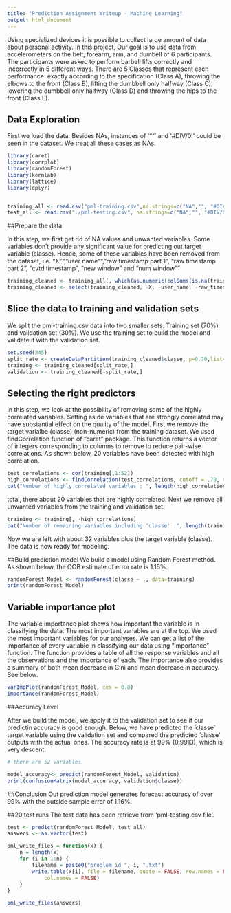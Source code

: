 ```yaml
---
title: "Prediction Assignment Writeup - Machine Learning"
output: html_document
---
```


Using specialized devices it is possible to collect large amount of data about personal activity. In this project, Our goal is to use data from accelerometers on the belt, forearm, arm, and dumbell of 6 participants.  The participants were asked to perform barbell lifts correctly and incorrectly in 5 different ways. There are 5 Classes that represent each performance: exactly according to the specification (Class A), throwing the elbows to the front (Class B), lifting the dumbbell only halfway (Class C), lowering the dumbbell only halfway (Class D) and throwing the hips to the front (Class E).


## Data Exploration 

First we load the data. Besides NAs, instances of  '""'  and  '#DIV/0!'  could be seen in the dataset. We treat all these cases as NAs. 

```r
library(caret)
library(corrplot)
library(randomForest)
library(kernlab)
library(lattice)
library(dplyr)


training_all <- read.csv("pml-training.csv",na.strings=c("NA","", "#DIV/0!"))
test_all <- read.csv("./pml-testing.csv", na.strings=c("NA","", "#DIV/0!"))
```


##Prepare the data

In this step, we first get rid of NA values and unwanted variables. Some variables don't provide any significant value for predicting out target variable (classe). Hence, some of these variables have been removed from the dataset, i.e. "X"", "user name"", "raw timestamp part 1", "raw timestamp part 2", "cvtd timestamp", "new window" and "num window""


```r
training_cleaned <- training_all[, which(as.numeric(colSums(is.na(training_all)))==0)]
training_cleaned <- select(training_cleaned, -X, -user_name, -raw_timestamp_part_1, -raw_timestamp_part_2, -cvtd_timestamp, -new_window, -num_window)

```

## Slice the data to training and validation sets

We split the pml-training.csv data into two smaller sets. Training set (70%) and validation set (30%). We use the training set to build the model and validate it with the validation set.

```r
set.seed(345)
split_rate <- createDataPartition(training_cleaned$classe, p=0.70,list=FALSE)
training <- training_cleaned[split_rate,]
validation <- training_cleaned[-split_rate,]

```


## Selecting the right predictors

In this step, we look at the possibility of removing some of the highly correlated variables. Setting aside variables that are strongly correlated may have substantial effect on the quality of the model. First we remove the target varialbe (classe) (non-numeric) from the training dataset. We used findCorrelation function of "caret" package. This function returns a vector of integers corresponding to columns to remove to reduce pair-wise correlations. As shown below, 20 variables have been detected with high correlation. 

```r
test_correlations <- cor(training[,1:52])
high_correlations <- findCorrelation(test_correlations, cutoff = .70, verbose = FALSE)
cat("Number of highly correlated variables : ", length(high_correlations), "\n")

```

total, there about 20 variables that are highly correlated. Next we remove all unwanted variables from the training and validation set. 

```r
training <- training[, -high_correlations]
cat("Number of remaining variables including 'classe' :", length(training), "\n")
```
Now we are left with about 32 variables plus the target variable (classe). The data is now ready for modeling.

##Build prediction model
We build a model using Random Forest method. As shown below, the OOB estimate of  error rate is 1.16%.

```r
randomForest_Model <- randomForest(classe ~ ., data=training)
print(randomForest_Model)
```

## Variable importance plot
The variable importance plot shows how important the variable is in classifying the data. The most important variables are at the top. We used the most important variables for our analyses. We can get a list of the importance of every variable in classifying our data using "importance" function. The function provides a table of all the response variables and all the observations and the importance of each. The importance also provides a summary of both mean decrease in Gini and mean decrease in accuracy. See below.
```r
varImpPlot(randomForest_Model, cex = 0.8)
importance(randomForest_Model)
```
##Accuracy Level

After we build the model, we apply it to the validation set to see if our predictin accuracy is good enough. Below, we have predicted the 'classe' target variable using the validation set and compared the predicted 'classe' outputs with the actual ones. The accuracy rate is at 99% (0.9913), which is very descent.

```r
# there are 52 variables.

model_accuracy<- predict(randomForest_Model, validation)
print(confusionMatrix(model_accuracy, validation$classe))
```


##Conclusion
Out prediction model generates forecast accuracy of over 99% with the outside sample error of 1.16%. 

##20 test runs
The test data has been retrieve from 'pml-testing.csv file'.

```r
test <- predict(randomForest_Model, test_all)
answers <- as.vector(test)

pml_write_files = function(x) {
    n = length(x)
    for (i in 1:n) {
        filename = paste0("problem_id_", i, ".txt")
        write.table(x[i], file = filename, quote = FALSE, row.names = FALSE, 
            col.names = FALSE)
    }
}

pml_write_files(answers)
```
